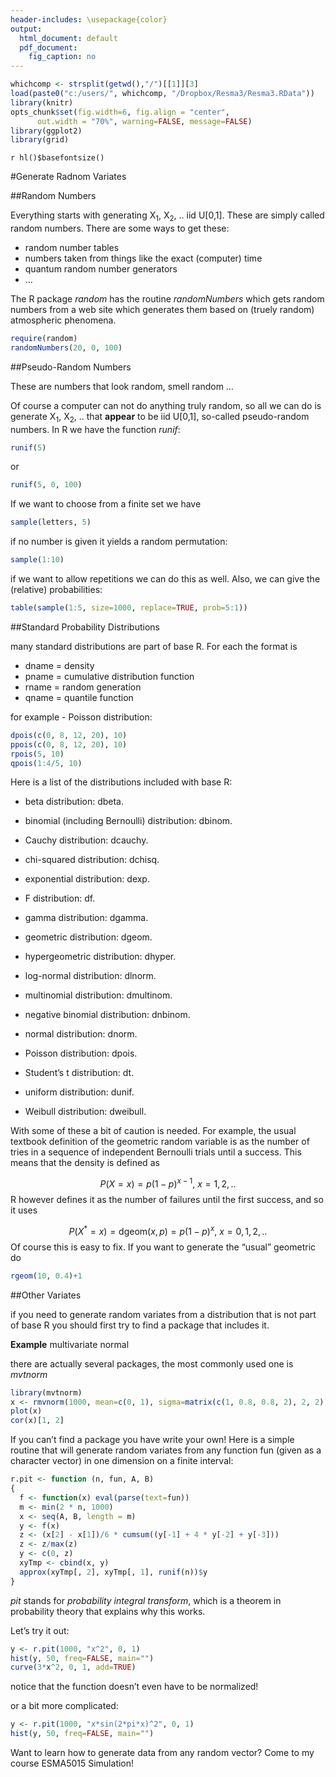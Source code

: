 ---
header-includes: \usepackage{color}
output:
  html_document: default
  pdf_document:
    fig_caption: no
---

<style>
table, th, td { text-align:right; }
th, td {padding: 10px;}
</style>

```{r, echo=FALSE, warning=FALSE, message=FALSE}
whichcomp <- strsplit(getwd(),"/")[[1]][3]
load(paste0("c:/users/", whichcomp, "/Dropbox/Resma3/Resma3.RData"))
library(knitr)
opts_chunk$set(fig.width=6, fig.align = "center", 
      out.width = "70%", warning=FALSE, message=FALSE)
library(ggplot2)
library(grid)
```
`r hl()$basefontsize()`

#Generate Radnom Variates

##Random Numbers

Everything starts with generating X~1~, X~2~, .. iid U[0,1]. These are simply called random numbers. There are some ways to get these:

- random number tables  
- numbers taken from things like the exact (computer) time  
- quantum random number generators  
- ...

The R package *random* has the routine *randomNumbers* which gets random numbers from a web site which generates them based on (truely random) atmospheric phenomena.

```{r message=FALSE}
require(random)
randomNumbers(20, 0, 100)
```

##Pseudo-Random Numbers

These are numbers that look random, smell random ...

Of course a computer can not do anything truly random, so all we can do is generate X~1~, X~2~, .. that **appear** to be iid U[0,1], so-called pseudo-random numbers. In R we have the function *runif*:

```{r}
runif(5)
```

or 

```{r}
runif(5, 0, 100)
```

If we want to choose from a finite set we have

```{r}
sample(letters, 5)
```

if no number is given it yields a random permutation:

```{r}
sample(1:10)
```

if we want to allow repetitions we can do this as well. Also, we can give the (relative) probabilities:

```{r}
table(sample(1:5, size=1000, replace=TRUE, prob=5:1))
```

##Standard Probability Distributions

many standard distributions are part of base R. For each the format is

-  dname = density  
-  pname = cumulative distribution function  
-  rname = random generation  
-  qname = quantile function  

for example -  Poisson distribution:

```{r}
dpois(c(0, 8, 12, 20), 10)
ppois(c(0, 8, 12, 20), 10)
rpois(5, 10)
qpois(1:4/5, 10)
```

Here is a list of the distributions included with base R:

-  beta distribution: dbeta.

-  binomial (including Bernoulli) distribution: dbinom.

-  Cauchy distribution: dcauchy.

-  chi-squared distribution: dchisq.

-  exponential distribution: dexp.

-  F distribution: df.

-  gamma distribution: dgamma.

-  geometric distribution: dgeom. 

-  hypergeometric distribution: dhyper.

-  log-normal distribution: dlnorm.

-  multinomial distribution: dmultinom.

-  negative binomial distribution: dnbinom.

-  normal distribution: dnorm.

-  Poisson distribution: dpois.

-  Student's t distribution: dt.

-  uniform distribution: dunif.

-  Weibull distribution: dweibull. 

With some of these a bit of caution is needed. For example, the usual textbook definition of the geometric random variable is as the number of tries in a sequence of independent Bernoulli trials until a success. This means that the density is defined as

$$
P(X=x)=p(1-p)^{x-1}\text{, }x=1,2,..
$$
R however defines it as the number of failures until the first success, and so it uses

$$
P(X^*=x)=\text{dgeom}(x, p)=p(1-p)^x\text{, }x=0,1,2,..
$$
Of course this is easy to fix. If you want to generate the "usual" geometric do

```{r}
rgeom(10, 0.4)+1
```

##Other Variates

if you need to generate  random variates from a distribution that is not part of base R you should first try to find a package that includes it.

**Example** multivariate normal

there are actually several packages, the most commonly used one is *mvtnorm*

```{r}
library(mvtnorm)
x <- rmvnorm(1000, mean=c(0, 1), sigma=matrix(c(1, 0.8, 0.8, 2), 2, 2))
plot(x)
cor(x)[1, 2]
```

If you can't find a package you have write your own! Here is a simple routine that will generate random variates from any function fun (given as a character vector) in one dimension on a finite interval:

```{r}
r.pit <- function (n, fun, A, B) 
{
  f <- function(x) eval(parse(text=fun))
  m <- min(2 * n, 1000)
  x <- seq(A, B, length = m)
  y <- f(x)
  z <- (x[2] - x[1])/6 * cumsum((y[-1] + 4 * y[-2] + y[-3]))
  z <- z/max(z)
  y <- c(0, z)
  xyTmp <- cbind(x, y)
  approx(xyTmp[, 2], xyTmp[, 1], runif(n))$y
}
```

*pit* stands for *probability integral transform*, which is a theorem in probability theory that explains why this works.

Let's try it out:

```{r}
y <- r.pit(1000, "x^2", 0, 1)
hist(y, 50, freq=FALSE, main="")
curve(3*x^2, 0, 1, add=TRUE)
```

notice that the function doesn't even have to be normalized!

or a bit more complicated:

```{r}
y <- r.pit(1000, "x*sin(2*pi*x)^2", 0, 1)
hist(y, 50, freq=FALSE, main="")
```

Want to learn how to generate data from any random vector? Come to my course ESMA5015 Simulation!
